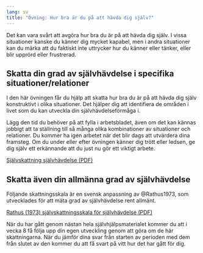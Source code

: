 ```yaml
---
lang: sv
title: "Övning: Hur bra är du på att hävda dig själv?"
---
```


Det kan vara svårt att avgöra hur bra du är på att hävda dig själv. I
vissa situationer kanske du känner dig mycket kapabel, men i andra
situationer kan du märka att du faktiskt inte uttrycker hur du känner
eller tänker, eller blir upprörd eller frustrerad.

## Skatta din grad av självhävdelse i specifika situationer/relationer

I den här övningen får du hjälp att skatta hur bra du är på att hävda
dig själv konstruktivt i olika situationer. Det hjälper dig att
identifiera de områden i livet som du kan utveckla din
självhävdelseförmåga i. 

Lägg den tid du behöver på att fylla i arbetsbladet, även om det kan kännas
jobbigt att ta ställning till så många olika kombinationer av situationer och
relationer. Du kommer ha igen arbetet när det blir dags att utvärdera dina
framsteg. Om du under eller efter övningen känner dig trött eller ledsen, ge dig
själv ett erkännande att du just nu gör ett viktigt arbete.

::: {.content-visible when-format="html"}
[Självskattning självhävdelse (PDF)](forms/100respekt-skattning-situation-relation.pdf)
:::

## Skatta även din allmänna grad av självhävdelse

Följande skattningsskala är en svensk anpassning av @Rathus1973, som utvecklades för att mäta grad av självhävdelse rent allmänt.

::: {.content-visible when-format="html"}
[Rathus (1973) självskattningsskala för
självhävdelse (PDF)](forms/100respekt-Rathus-svenska.pdf)
:::


När du har gått genom nästan hela självhjälpsmaterialet kommer du att i vecka 8 få följa upp din egen
utveckling genom att göra om de här skattningarna. När du jämför dina svar från starten av perioden med
dem från slutet av den kommer du att få svart på vitt hur det har gått för dig.
